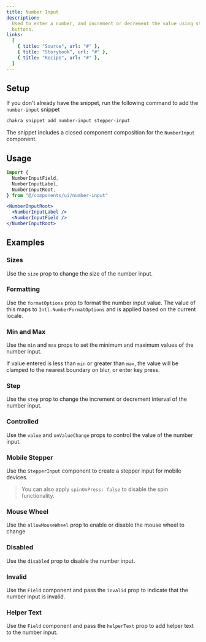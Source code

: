 ```yaml
---
title: Number Input
description:
  Used to enter a number, and increment or decrement the value using stepper
  buttons.
links:
  [
    { title: "Source", url: "#" },
    { title: "Storybook", url: "#" },
    { title: "Recipe", url: "#" },
  ]
---
```


<ExampleTabs name="number-input-basic" />

## Setup

If you don't already have the snippet, run the following command to add the
`number-input` snippet

```sh
chakra snippet add number-input stepper-input
```

The snippet includes a closed component composition for the `NumberInput`
component.

## Usage

```jsx
import {
  NumberInputField,
  NumberInputLabel,
  NumberInputRoot,
} from "@/components/ui/number-input"
```

```jsx
<NumberInputRoot>
  <NumberInputLabel />
  <NumberInputField />
</NumberInputRoot>
```

## Examples

### Sizes

Use the `size` prop to change the size of the number input.

<ExampleTabs name="number-input-with-sizes" />

### Formatting

Use the `formatOptions` prop to format the number input value. The value of this
maps to `Intl.NumberFormatOptions` and is applied based on the current locale.

<ExampleTabs name="number-input-with-format-options" />

### Min and Max

Use the `min` and `max` props to set the minimum and maximum values of the
number input.

If value entered is less than `min` or greater than `max`, the value will be
clamped to the nearest boundary on blur, or enter key press.

<ExampleTabs name="number-input-with-min-max" />

### Step

Use the `step` prop to change the increment or decrement interval of the number
input.

<ExampleTabs name="number-input-with-step" />

### Controlled

Use the `value` and `onValueChange` props to control the value of the number
input.

<ExampleTabs name="number-input-controlled" />

### Mobile Stepper

Use the `StepperInput` component to create a stepper input for mobile devices.

> You can also apply `spinOnPress: false` to disable the spin functionality.

<ExampleTabs name="number-input-with-stepper" />

### Mouse Wheel

Use the `allowMouseWheel` prop to enable or disable the mouse wheel to change

<ExampleTabs name="number-input-with-mouse-wheel" />

### Disabled

Use the `disabled` prop to disable the number input.

<ExampleTabs name="number-input-with-disabled" />

### Invalid

Use the `Field` component and pass the `invalid` prop to indicate that the
number input is invalid.

<ExampleTabs name="number-input-with-invalid" />

### Helper Text

Use the `Field` component and pass the `helperText` prop to add helper text to
the number input.

<ExampleTabs name="number-input-with-field" />
